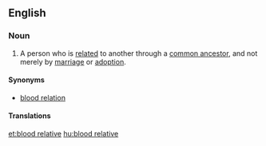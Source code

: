 ==English==

===Noun===
{{en-noun|head=[[blood]] [[relative]]}}
# A person who is [[related]] to another through a [[common ancestor]], and not merely by [[marriage]] or [[adoption]].

====Synonyms====
* [[blood relation]]

====Translations====
{{trans-see|blood relation}}

[[et:blood relative]]
[[hu:blood relative]]